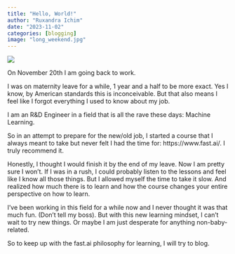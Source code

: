 ```yaml
---
title: "Hello, World!"
author: "Ruxandra Ichim"
date: "2023-11-02"
categories: [blogging]
image: "long_weekend.jpg"
---
```


![](long_weekend.jpg)

On November 20th I am going back to work. 

I was on maternity leave for a while, 1 year and a half to be more exact. Yes I know, by American standards this is inconceivable. But that also means I feel like I forgot everything I used to know about my job.

I am an R&D Engineer in a field that is all the rave these days: Machine Learning.

So in an attempt to prepare for the new/old job, I started a course that I always meant to take but never felt I had the time for: https://www.fast.ai/. I truly recommend it. 

Honestly, I thought I would finish it by the end of my leave. Now I am pretty sure I won't. If I was in a rush, I could probably listen to the lessons and feel like I know all those things. But I allowed myself the time to take it slow. And realized how much there is to learn and how the course changes your entire perspective on how to learn.

I've been working in this field for a while now and I never thought it was that much fun. (Don't tell my boss). But with this new learning mindset, I can't wait to try new things. Or maybe I am just desperate for anything non-baby-related.

So to keep up with the fast.ai philosophy for learning, I will try to blog. 




